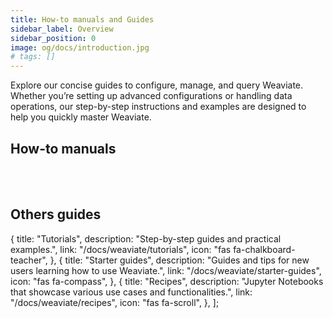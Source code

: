 ```yaml
---
title: How-to manuals and Guides
sidebar_label: Overview
sidebar_position: 0
image: og/docs/introduction.jpg
# tags: []
---
```


Explore our concise guides to configure, manage, and query Weaviate.
Whether you’re setting up advanced configurations or handling data operations, our step-by-step instructions and examples are designed to help you quickly master Weaviate.


## How-to manuals


<br />
<CardsSection items={howToGuidesCardsData} />
<br />

## Others guides

  {
    title: "Tutorials",
    description: "Step-by-step guides and practical examples.",
    link: "/docs/weaviate/tutorials",
    icon: "fas fa-chalkboard-teacher",
  },
  {
    title: "Starter guides",
    description: "Guides and tips for new users learning how to use Weaviate.",
    link: "/docs/weaviate/starter-guides",
    icon: "fas fa-compass",
  },
  {
    title: "Recipes",
    description:
      "Jupyter Notebooks that showcase various use cases and functionalities.",
    link: "/docs/weaviate/recipes",
    icon: "fas fa-scroll",
  },
];

<br />
<CardsSection items={otherGuidesCardsData} />
<br />

